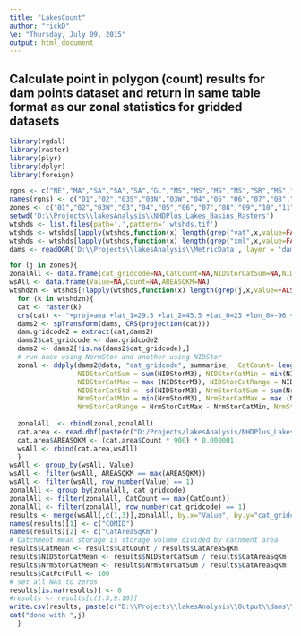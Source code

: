 ```yaml
---
title: "LakesCount"
author: "rickD"
\e: "Thursday, July 09, 2015"
output: html_document
---
```


## Calculate point in polygon (count) results for dam points dataset and return in same table format as our zonal statistics for gridded datasets
```r
library(rgdal)
library(raster)
library(plyr)
library(dplyr)
library(foreign)

rgns <- c("NE","MA","SA","SA","SA","GL","MS","MS","MS","MS","SR","MS","MS","MS","TX","RG","CO","CO","GB","PN","CA")
names(rgns) <- c("01","02","03S","03N","03W","04","05","06","07","08","09","10L","10U","11","12","13","14","15","16","17","18")
zones <- c("01","02","03W","03","04","05","06","07","08","09","10","11","12","13","14","15","16","17","18")
setwd('D:\\Projects\\lakesAnalysis\\NHDPlus_Lakes_Basins_Rasters')
wtshds <- list.files(path='.',pattern='_wtshds.tif')
wtshds <- wtshds[lapply(wtshds,function(x) length(grep("vat",x,value=FALSE))) == 0]
wtshds <- wtshds[lapply(wtshds,function(x) length(grep("xml",x,value=FALSE))) == 0]
dams <- readOGR('D:\\Projects\\lakesAnalysis\\MetricData', layer = 'dams')

for (j in zones){
zonalAll <- data.frame(cat_gridcode=NA,CatCount=NA,NIDStorCatSum=NA,NIDStorCatMin=NA,NIDStorCatMax=NA,NIDStorCatRange=NA,NIDStorCatStd=NA,NrmStorCatSum=NA,NrmStorCatMin=NA,NrmStorCatMax=NA,NrmStorCatRange=NA,NrmStorCatStd=NA)
wsAll <- data.frame(Value=NA,Count=NA,AREASQKM=NA)
wtshdzn <- wtshds[!lapply(wtshds,function(x) length(grep(j,x,value=FALSE))) == 0]
  for (k in wtshdzn){
  cat <- raster(k)
  crs(cat) <- "+proj=aea +lat_1=29.5 +lat_2=45.5 +lat_0=23 +lon_0=-96 +x_0=0 +y_0=0 +datum=NAD83 +units=m +no_defs +ellps=GRS80 +towgs84=0,0,0"
  dams2 <- spTransform(dams, CRS(projection(cat)))
  dam.gridcode2 = extract(cat,dams2)
  dams2$cat_gridcode <- dam.gridcode2  
  dams2 <- dams2[!is.na(dams2$cat_gridcode),]
  # run once using NormStor and another using NIDStor
  zonal <- ddply(dams2@data, "cat_gridcode", summarise,  CatCount= length(cat_gridcode),
                 NIDStorCatSum = sum(NIDStorM3), NIDStorCatMin = min(NIDStorM3), 
                 NIDStorCatMax = max (NIDStorM3), NIDStorCatRange = NIDStorCatMax - NIDStorCatMin, 
                 NIDStorCatStd =  sd(NIDStorM3), NrmStorCatSum = sum(NrmStorM3), 
                 NrmStorCatMin = min(NrmStorM3), NrmStorCatMax = max (NrmStorM3), 
                 NrmStorCatRange = NrmStorCatMax - NrmStorCatMin, NrmStorCatStd =  sd(NrmStorM3)  )
  
  zonalAll  <- rbind(zonal,zonalAll) 
  cat.area <- read.dbf(paste(c("D:/Projects/lakesAnalysis/NHDPlus_Lakes_Basins_Rasters/reg",substr(k,4,6),"_wtshds.tif.vat.dbf"),collapse=''))
  cat.area$AREASQKM <- (cat.area$Count * 900) * 0.000001
  wsAll <- rbind(cat.area,wsAll)
  } 
wsAll <- group_by(wsAll, Value)
wsAll <- filter(wsAll, AREASQKM == max(AREASQKM))
wsAll <- filter(wsAll, row_number(Value) == 1)
zonalAll <- group_by(zonalAll, cat_gridcode)
zonalAll <- filter(zonalAll, CatCount == max(CatCount))
zonalAll <- filter(zonalAll, row_number(cat_gridcode) == 1)
results <- merge(wsAll[,c(1,3)],zonalAll, by.x="Value", by.y="cat_gridcode",all.x=T)
names(results)[1] <- c("COMID")
names(results)[2] <- c("CatAreaSqKm")
# Catchment mean storage is storage volume divided by catnment area
results$CatMean <- results$CatCount / results$CatAreaSqKm
results$NIDStorCatMean <- results$NIDStorCatSum / results$CatAreaSqKm
results$NrmStorCatMean <- results$NrmStorCatSum / results$CatAreaSqKm
results$CatPctFull <- 100
# set all NAs to zeros
results[is.na(results)] <- 0
#results <- results[c(1:3,9:10)]
write.csv(results, paste(c("D:\\Projects\\lakesAnalysis\\Output\\dams\\zonalstats_dams",substr(k,4,5),".csv"),collapse=''), row.names=F)
cat("done with ",j)
  }
```

